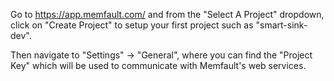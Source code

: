 Go to https://app.memfault.com/ and from the "Select A Project" dropdown, click
on "Create Project" to setup your first project such as "smart-sink-dev".

Then navigate to "Settings" -> "General", where you can find the "Project
Key" which will be used to communicate with Memfault's web services.
